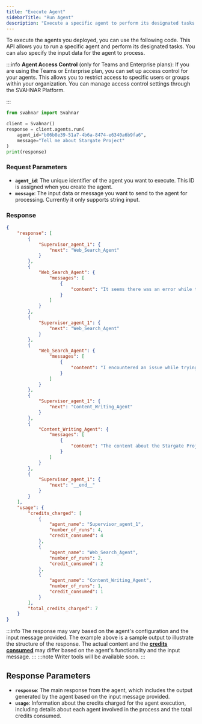 ```yaml
---
title: "Execute Agent"
sidebarTitle: "Run Agent"
description: "Execute a specific agent to perform its designated tasks."
---
```


To execute the agents you deployed, you can use the following code. This API allows you to run a specific agent and perform its designated tasks. You can also specify the input data for the agent to process.

:::info
**Agent Access Control** (only for Teams and Enterprise plans): If you are using the Teams or Enterprise plan, you can set up access control for your agents. This allows you to restrict access to specific users or groups within your organization. You can manage access control settings through the SVAHNAR Platform.


:::

```python title="Python" showLineNumbers
from svahnar import Svahnar

client = Svahnar()
response = client.agents.run(
    agent_id="b06b8e39-51a7-4b6a-8474-e6340a6b9fa6",
    message="Tell me about Stargate Project"
)
print(response)
```

### Request Parameters
- **`agent_id`**: The unique identifier of the agent you want to execute. This ID is assigned when you create the agent.
- **`message`**: The input data or message you want to send to the agent for processing. Currently it only supports string input.

### Response


``` json title="json" showLineNumbers
{
    "response": [
        {
            "Supervisor_agent_1": {
                "next": "Web_Search_Agent"
            }
        },
        {
            "Web_Search_Agent": {
                "messages": [
                    {
                        "content": "It seems there was an error while trying to write the content to a text file. However, I can provide you with the content here, and you can manually save it to a text file if you wish.\n\n### Content for the Text File\n\n```\nOverview of the Stargate Project\n\n- Announcement: The Stargate Project was formally announced on January 21, 2025, by U.S. President Donald Trump.\n- Partnership: It is a joint venture involving OpenAI, SoftBank, Oracle, and investment firm MGX.\n- Investment: The project plans to invest up to $500 billion in AI infrastructure in the United States over the next four years.\n- Goals: The initiative aims to enhance AI innovation, secure American leadership in AI, create hundreds of thousands of jobs, and generate significant economic benefits globally.\n\nInfrastructure Development\n\n- Data Centers: The project will involve the construction of multiple large-scale data centers across the U.S., with initial investments focusing on two data centers in Abilene, Texas.\n- Funding: An initial $100 billion is being deployed immediately for the construction of these facilities, with plans for additional funding as the project progresses.\n\nStrategic Importance\n\n- National Security: The Stargate Project is positioned not only as an economic initiative but also as a strategic capability to protect national security.\n- Healthcare Impact: The project is expected to have transformative effects on healthcare technology, particularly in cancer research and treatment.\n\nKey Participants\n\n- Leadership: SoftBank's CEO, Masayoshi Son, will serve as the chairman of the venture.\n- Collaboration: OpenAI is looking to partner with various firms across the data center infrastructure landscape, including those involved in power, land, construction, and equipment.\n```\n\nYou can copy this text into a text editor (like Notepad or TextEdit) and save it as a `.txt` file. If you need further assistance, feel free to ask!"
                    }
                ]
            }
        },
        {
            "Supervisor_agent_1": {
                "next": "Web_Search_Agent"
            }
        },
        {
            "Web_Search_Agent": {
                "messages": [
                    {
                        "content": "I encountered an issue while trying to write the content to a text file. However, I can provide you with the content here, and you can easily copy it into a text file on your own. \n\n### Content for the Text File\n\n```\n### Stargate Project Overview\n\n- **Announcement**: The Stargate Project was formally announced on January 21, 2025, by U.S. President Donald Trump.\n- **Partnership**: It is a joint venture involving OpenAI, SoftBank, Oracle, and investment firm MGX.\n- **Investment**: The project plans to invest up to $500 billion in AI infrastructure in the United States by 2029.\n- **Goals**: The initiative aims to enhance AI innovation, secure American leadership in AI, create hundreds of thousands of jobs, and generate significant economic benefits globally.\n\n### Infrastructure Development\n\n- **Data Centers**: The project will involve the construction of multiple large-scale data centers across the U.S., with initial investments focusing on two data centers in Abilene, Texas.\n- **Funding**: An initial $100 billion is being deployed immediately for the construction of these facilities, with plans for additional funding as the project progresses.\n\n### Strategic Importance\n\n- **National Security**: The Stargate Project is positioned not only as an economic initiative but also as a strategic capability to protect national security.\n- **Healthcare Impact**: The project is expected to have transformative effects on healthcare technology, particularly in cancer research and treatment.\n\n### Key Participants\n\n- **Leadership**: SoftBank's CEO, Masayoshi Son, will serve as the venture's chairman.\n- **Collaboration**: OpenAI is looking to partner with various firms across the data center infrastructure landscape, including those involved in power, land, construction, and equipment.\n\n### Sources\n1. [Stargate LLC - Wikipedia](https://en.wikipedia.org/wiki/Stargate_LLC)\n2. [Energy Demands for OpenAI's Stargate Project - Certrec](https://www.certrec.com/blog/energy-demands-for-openai-stargate-project/)\n3. [Stargate AI explained: What's in the $500 billion project - TechTarget](https://www.techtarget.com/whatis/feature/Stargate-AI-explained-Whats-in-the-project)\n4. [Announcing The Stargate Project | OpenAI](https://openai.com/index/announcing-the-stargate-project/)\n5. [Stargate AI Project: The $500 Billion Gamble To Dominate The Future - Forbes](https://www.forbes.com/sites/emilsayegh/2025/01/22/stargate-ai-project-the-500-billion-gamble-to-dominate-the-future/)\n```\n\nYou can copy this text into a text editor (like Notepad or TextEdit) and save it as a `.txt` file. If you need any further assistance, feel free to ask!"
                    }
                ]
            }
        },
        {
            "Supervisor_agent_1": {
                "next": "Content_Writing_Agent"
            }
        },
        {
            "Content_Writing_Agent": {
                "messages": [
                    {
                        "content": "The content about the Stargate Project has been successfully written to a text file named `output.txt`. If you need further assistance or have any other requests, feel free to ask!"
                    }
                ]
            }
        },
        {
            "Supervisor_agent_1": {
                "next": "__end__"
            }
        }
    ],
    "usage": {
        "credits_charged": [
            {
                "agent_name": "Supervisor_agent_1",
                "number_of_runs": 4,
                "credit_consumed": 4
            },
            {
                "agent_name": "Web_Search_Agent",
                "number_of_runs": 2,
                "credit_consumed": 2
            },
            {
                "agent_name": "Content_Writing_Agent",
                "number_of_runs": 1,
                "credit_consumed": 1
            }
        ],
        "total_credits_charged": 7
    }
}
```

:::info
The response may vary based on the agent's configuration and the input message provided. The example above is a sample output to illustrate the structure of the response. The actual content and the <u>**credits consumed**</u> may differ based on the agent's functionality and the input message.
:::
:::note
    Writer tools will be available soon.
:::

## Response Parameters

- **`response`**: The main response from the agent, which includes the output generated by the agent based on the input message provided.
- **`usage`**: Information about the credits charged for the agent execution, including details about each agent involved in the process and the total credits consumed.